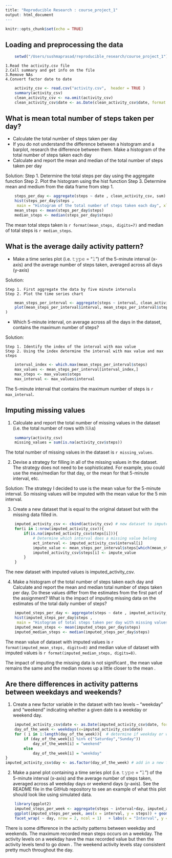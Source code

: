 
```r
---
title: "Reproducible Research : course_project_1"
output: html_document
---
```

```r
knitr::opts_chunk$set(echo = TRUE)
```

## Loading and preprocessing the data

```r
    setwd("/Users/sushmaprasad/reproducible_research/course_project_1")
```
    1.Read the activity.csv file
    2.Call summary and get info on the file
    3.Remove NAs
    4.Convert factor date to date
```r
    activity_csv <- read.csv("activity.csv",  header = TRUE )
    summary(activity_csv)
    clean_activity_csv <- na.omit(activity_csv)
    clean_activity_csv$date <- as.Date(clean_activity_csv$date, format = "%Y-%m-%d")
```

## What is mean total number of steps taken per day?
* Calculate the total number of steps taken per day
* If you do not understand the difference between a histogram and a barplot,   research the difference between them. Make a histogram of the total number of steps taken each day
* Calculate and report the mean and median of the total number of steps taken per day

Solution:
    Step 1. Determine the total steps per day using the aggregate function
    Step 2. Plot the histogram using the hist function
    Step 3. Determine mean and medium from the data frame from step 1.

```r
    steps_per_day <- aggregate(steps ~ date , clean_activity_csv, sum)
    hist(steps_per_day$steps , 
     main = "Histogram of the total number of steps taken each day", xlab="Steps/Day")
    mean_steps <- mean(steps_per_day$steps)
    median_steps <- median(steps_per_day$steps)
```
The mean total steps taken is `r format(mean_steps, digits=7)` and median of total steps is `r median_steps`.

## What is the average daily activity pattern?


* Make a time series plot (i.e. 𝚝𝚢𝚙𝚎 = "𝚕") of the 5-minute interval (x-axis) and the average number of steps taken, averaged across all days (y-axis)

Solution:

    Step 1. First aggregate the data by five minute intervals
    Step 2. Plot the time series chart
```r
    mean_steps_per_interval <- aggregate(steps ~ interval, clean_activity_csv, mean)
    plot(mean_steps_per_interval$interval, mean_steps_per_interval$steps, xlab="Interval", ylab="Average Steps", main="Average steps across all days", type="l"
)
```

* Which 5-minute interval, on average across all the days in the dataset, contains the maximum number of steps?

Solution:

    Step 1. Identify the index of the interval with max value
    Step 2. Using the index determine the interval with max value and max steps
    
```r
    interval_index <- which.max(mean_steps_per_interval$steps)
    max_values <- mean_steps_per_interval[interval_index,]
    max_steps <- max_values$steps
    max_interval <- max_values$interval
```
The 5-minute interval that contains the maximum number of steps is `r max_interval`.
    
## Imputing missing values

1. Calculate and report the total number of missing values in the dataset (i.e. the total number of rows with 𝙽𝙰s)

``` r
    summary(activity_csv)
    missing_values = sum(is.na(activity_csv$steps))
```

The total number of missing values in the dataset is `r missing_values`.

2. Devise a strategy for filling in all of the missing values in the dataset. The strategy does not need to be sophisticated. For example, you could use the mean/median for that day, or the mean for that 5-minute interval, etc.

Solution: The strategy I decided to use is the mean value for the 5-minute interval. So missing values will be imputed with the mean value for the 5 min interval.

3. Create a new dataset that is equal to the original dataset but with the missing data filled in.
``` r
    imputed_activity_csv <- cbind(activity_csv) # new dataset to impute
    for(i in 1:nrow(imputed_activity_csv)){
        if(is.na(imputed_activity_csv$steps[i])){
            # Determine which interval does a missing value belong
            act_interval <- imputed_activity_csv$interval[i]
            impute_value <- mean_steps_per_interval$steps[which(mean_steps_per_interval$interval == act_interval)]
            imputed_activity_csv$steps[i] <- impute_value
        }
    }
```
The new dataset with imputed values is imputed_activity_csv.

4. Make a histogram of the total number of steps taken each day and Calculate and report the mean and median total number of steps taken per day. Do these values differ from the estimates from the first part of the assignment? What is the impact of imputing missing data on the estimates of the total daily number of steps?

```  r
    imputed_steps_per_day <- aggregate(steps ~ date , imputed_activity_csv, sum)
    hist(imputed_steps_per_day$steps , 
     main = "Histogram of total steps taken per day with missing values imputed", xlab="Steps/Day")
    imputed_mean_steps <- mean(imputed_steps_per_day$steps)
    imputed_median_steps <- median(imputed_steps_per_day$steps)
```
The mean value of dataset with imputed values is `r format(imputed_mean_steps, digits=8)` and median value of dataset with imputed values is `r format(imputed_median_steps, digits=8)`.

The impact of imputing the missing data is not significant , the mean value remains the same and the median moves up a little closer to the mean .

## Are there differences in activity patterns between weekdays and weekends?

1. Create a new factor variable in the dataset with two levels – “weekday” and “weekend” indicating whether a given date is a weekday or weekend day.

```r
    imputed_activity_csv$date <- as.Date(imputed_activity_csv$date, format = "%Y-%m-%d")
    day_of_the_week <- weekdays(x=imputed_activity_csv$date)
    for ( i in 1:length(day_of_the_week)){  # determine if weekday or weekend
        if (day_of_the_week[i] %in% c("Saturday","Sunday"))
            day_of_the_week[i] = "weekend"
        else
            day_of_the_week[i] = "weekday"
}
imputed_activity_csv$day <- as.factor(day_of_the_week) # add in a new factor variable day.

```

2. Make a panel plot containing a time series plot (i.e. 𝚝𝚢𝚙𝚎 = "𝚕") of the 5-minute interval (x-axis) and the average number of steps taken, averaged across all weekday days or weekend days (y-axis). See the README file in the GitHub repository to see an example of what this plot should look like using simulated data.

``` r
    library(ggplot2)
    imputed_steps_per_week <- aggregate(steps ~ interval+day, imputed_activity_csv, mean)
    ggplot(imputed_steps_per_week, aes(x = interval, y = steps)) + geom_line() + 
    facet_wrap( ~ day, nrow = 2, ncol = 1)   + labs(x = "Interval", y = "Number of steps")  + theme_bw()
```

There is some difference in the activity patterns between weekday and weekends. The maximum recorded mean steps occurs on a weekday. The activity levels on a weekday have the max recorded value but then the activity levels tend to go down . The weekend activity levels stay consistent pretty much throughout the day.
```
```


